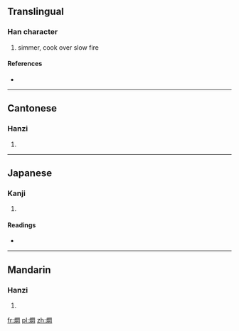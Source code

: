 {{also|焖}}
==Translingual==

===Han character===
{{Han char|rn=86|rad=火|as=12|sn=16|four=9782<sub>0</sub>|canj=火日弓心 (FANP)}}

# simmer, cook over slow fire

====References====
* {{Han ref|kx=0684.161|dkj=19455|hdz=32238.070|uh=71DC|ud=29148|bh=BF54|bd=48980}}

----

==Cantonese==

===Hanzi===
{{yue-hanzi|jyut=|y=mun6|sim=焖}}

# {{defn|lang=yue|sort=火12}}

----

==Japanese==

===Kanji===
{{ja-kanji|grade=|rs=火12}}

# {{defn|lang=ja|sort=火12}}

====Readings====
* {{ja-readings|on=[[もん]] (mon)|kun=}}

----

==Mandarin==

===Hanzi===
{{cmn-hanzi|sim=焖|pin=[[mèn]] ([[men4]])|wg=men<sup>4</sup>}}

# {{defn|lang=cmn|sort=火12}}

[[fr:燜]]
[[pl:燜]]
[[zh:燜]]
